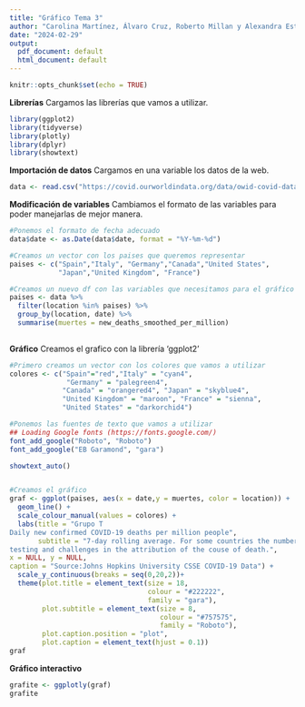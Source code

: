 ```yaml
---
title: "Gráfico Tema 3"
author: "Carolina Martínez, Álvaro Cruz, Roberto Millan y Alexandra Estela Garcia"
date: "2024-02-29"
output:
  pdf_document: default
  html_document: default
---
```


```r
knitr::opts_chunk$set(echo = TRUE)
```

**Librerías**
Cargamos las librerías que vamos a utilizar.

```r
library(ggplot2)
library(tidyverse)
library(plotly)
library(dplyr)
library(showtext)
```

**Importación de datos**
Cargamos en una variable los datos de la web.
```r
data <- read.csv("https://covid.ourworldindata.org/data/owid-covid-data.csv")
```

**Modificación de variables**
Cambiamos el formato de las variables para poder manejarlas de mejor manera.

```r
#Ponemos el formato de fecha adecuado
data$date <- as.Date(data$date, format = "%Y-%m-%d")

#Creamos un vector con los paises que queremos representar
paises <- c("Spain","Italy", "Germany","Canada","United States",
            "Japan","United Kingdom", "France")

#Creamos un nuevo df con las variables que necesitamos para el gráfico
paises <- data %>% 
  filter(location %in% paises) %>%
  group_by(location, date) %>% 
  summarise(muertes = new_deaths_smoothed_per_million) 
  

```




**Gráfico**
Creamos el grafico con la librería 'ggplot2'

```r
#Primero creamos un vector con los colores que vamos a utilizar
colores <- c("Spain"="red","Italy" = "cyan4",
              "Germany" = "palegreen4",
             "Canada" = "orangered4", "Japan" = "skyblue4", 
             "United Kingdom" = "maroon", "France" = "sienna",
             "United States" = "darkorchid4")

#Ponemos las fuentes de texto que vamos a utilizar
## Loading Google fonts (https://fonts.google.com/)
font_add_google("Roboto", "Roboto")
font_add_google("EB Garamond", "gara")

showtext_auto()


#Creamos el gráfico
graf <- ggplot(paises, aes(x = date,y = muertes, color = location)) +
  geom_line() + 
  scale_colour_manual(values = colores) + 
  labs(title = "Grupo T
Daily new confirmed COVID-19 deaths per million people", 
       subtitle = "7-day rolling average. For some countries the number of confirmed deaths is much lower than the true number of deaths. This is because of limited
testing and challenges in the attribution of the couse of death.",
x = NULL, y = NULL, 
caption = "Source:Johns Hopkins University CSSE COVID-19 Data") + 
  scale_y_continuous(breaks = seq(0,20,2))+
  theme(plot.title = element_text(size = 18, 
                                  colour = "#222222",
                                  family = "gara"),
        plot.subtitle = element_text(size = 8,
                                     colour = "#757575",
                                     family = "Roboto"),
        plot.caption.position = "plot",
        plot.caption = element_text(hjust = 0.1))
graf
```


**Gráfico interactivo**

```r
grafite <- ggplotly(graf)
grafite

```




